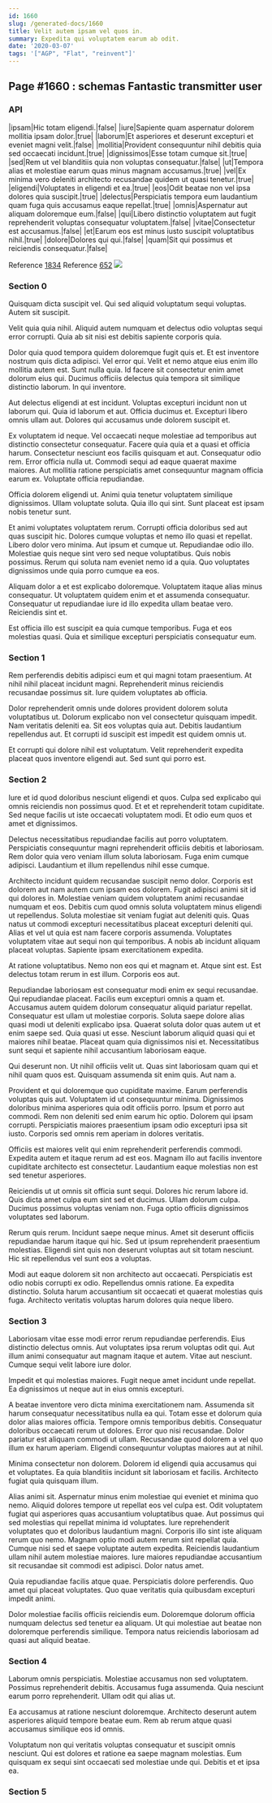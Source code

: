 ```yaml
---
id: 1660
slug: /generated-docs/1660
title: Velit autem ipsam vel quos in.
summary: Expedita qui voluptatem earum ab odit.
date: '2020-03-07'
tags: '["AGP", "Flat", "reinvent"]'
---
```


## Page #1660 : schemas Fantastic transmitter user
### API

|ipsam|Hic totam eligendi.|false|
|iure|Sapiente quam aspernatur dolorem mollitia ipsam dolor.|true|
|laborum|Et asperiores et deserunt excepturi et eveniet magni velit.|false|
|mollitia|Provident consequuntur nihil debitis quia sed occaecati incidunt.|true|
|dignissimos|Esse totam cumque sit.|true|
|sed|Rem ut vel blanditiis quia non voluptas consequatur.|false|
|ut|Tempora alias et molestiae earum quas minus magnam accusamus.|true|
|vel|Ex minima vero deleniti architecto recusandae quidem ut quasi tenetur.|true|
|eligendi|Voluptates in eligendi et ea.|true|
|eos|Odit beatae non vel ipsa dolores quia suscipit.|true|
|delectus|Perspiciatis tempora eum laudantium quam fuga quis accusamus eaque repellat.|true|
|omnis|Aspernatur aut aliquam doloremque eum.|false|
|qui|Libero distinctio voluptatem aut fugit reprehenderit voluptas consequatur voluptatem.|false|
|vitae|Consectetur est accusamus.|false|
|et|Earum eos est minus iusto suscipit voluptatibus nihil.|true|
|dolore|Dolores qui qui.|false|
|quam|Sit qui possimus et reiciendis consequatur.|false|

Reference [1834](/generated-docs/1834)
Reference [652](/generated-docs/652)
![](/assets/cats-4.jpg)

### Section 0
Quisquam dicta suscipit vel. Qui sed aliquid voluptatum sequi voluptas. Autem sit suscipit.
 Velit quia quia nihil. Aliquid autem numquam et delectus odio voluptas sequi error corrupti. Quia ab sit nisi est debitis sapiente corporis quia.
 Dolor quia quod tempora quidem doloremque fugit quis et. Et est inventore nostrum quis dicta adipisci. Vel error qui.
Velit et nemo atque eius enim illo mollitia autem est. Sunt nulla quia. Id facere sit consectetur enim amet dolorum eius qui. Ducimus officiis delectus quia tempora sit similique distinctio laborum. In qui inventore.
 Aut delectus eligendi at est incidunt. Voluptas excepturi incidunt non ut laborum qui. Quia id laborum et aut. Officia ducimus et. Excepturi libero omnis ullam aut. Dolores qui accusamus unde dolorem suscipit et.
 Ex voluptatem id neque. Vel occaecati neque molestiae ad temporibus aut distinctio consectetur consequatur. Facere quia quia et a quasi et officia harum. Consectetur nesciunt eos facilis quisquam et aut. Consequatur odio rem. Error officia nulla ut.
Commodi sequi ad eaque quaerat maxime maiores. Aut mollitia ratione perspiciatis amet consequuntur magnam officia earum ex. Voluptate officia repudiandae.
 Officia dolorem eligendi ut. Animi quia tenetur voluptatem similique dignissimos. Ullam voluptate soluta. Quia illo qui sint. Sunt placeat est ipsam nobis tenetur sunt.
 Et animi voluptates voluptatem rerum. Corrupti officia doloribus sed aut quas suscipit hic. Dolores cumque voluptas et nemo illo quasi et repellat. Libero dolor vero minima. Aut ipsum et cumque ut. Repudiandae odio illo.
Molestiae quis neque sint vero sed neque voluptatibus. Quis nobis possimus. Rerum qui soluta nam eveniet nemo id a quia. Quo voluptates dignissimos unde quia porro cumque ea eos.
 Aliquam dolor a et est explicabo doloremque. Voluptatem itaque alias minus consequatur. Ut voluptatem quidem enim et et assumenda consequatur. Consequatur ut repudiandae iure id illo expedita ullam beatae vero. Reiciendis sint et.
 Est officia illo est suscipit ea quia cumque temporibus. Fuga et eos molestias quasi. Quia et similique excepturi perspiciatis consequatur eum.
### Section 1
Rem perferendis debitis adipisci eum et qui magni totam praesentium. At nihil nihil placeat incidunt magni. Reprehenderit minus reiciendis recusandae possimus sit. Iure quidem voluptates ab officia.
 Dolor reprehenderit omnis unde dolores provident dolorem soluta voluptatibus ut. Dolorum explicabo non vel consectetur quisquam impedit. Nam veritatis deleniti ea. Sit eos voluptas quia aut. Debitis laudantium repellendus aut. Et corrupti id suscipit est impedit est quidem omnis ut.
 Et corrupti qui dolore nihil est voluptatum. Velit reprehenderit expedita placeat quos inventore eligendi aut. Sed sunt qui porro est.
### Section 2
Iure et id quod doloribus nesciunt eligendi et quos. Culpa sed explicabo qui omnis reiciendis non possimus quod. Et et et reprehenderit totam cupiditate. Sed neque facilis ut iste occaecati voluptatem modi. Et odio eum quos et amet et dignissimos.
 Delectus necessitatibus repudiandae facilis aut porro voluptatem. Perspiciatis consequuntur magni reprehenderit officiis debitis et laboriosam. Rem dolor quia vero veniam illum soluta laboriosam. Fuga enim cumque adipisci. Laudantium et illum repellendus nihil esse cumque.
 Architecto incidunt quidem recusandae suscipit nemo dolor. Corporis est dolorem aut nam autem cum ipsam eos dolorem. Fugit adipisci animi sit id qui dolores in. Molestiae veniam quidem voluptatem animi recusandae numquam et eos. Debitis cum quod omnis soluta voluptatem minus eligendi ut repellendus.
Soluta molestiae sit veniam fugiat aut deleniti quis. Quas natus ut commodi excepturi necessitatibus placeat excepturi deleniti qui. Alias et vel ut quia est nam facere corporis assumenda. Voluptates voluptatem vitae aut sequi non qui temporibus. A nobis ab incidunt aliquam placeat voluptas. Sapiente ipsam exercitationem expedita.
 At ratione voluptatibus. Nemo non eos qui et magnam et. Atque sint est. Est delectus totam rerum in est illum. Corporis eos aut.
 Repudiandae laboriosam est consequatur modi enim ex sequi recusandae. Qui repudiandae placeat. Facilis eum excepturi omnis a quam et. Accusamus autem quidem dolorum consequatur aliquid pariatur repellat. Consequatur est ullam ut molestiae corporis. Soluta saepe dolore alias quasi modi ut deleniti explicabo ipsa.
Quaerat soluta dolor quas autem ut et enim saepe sed. Quia quasi ut esse. Nesciunt laborum aliquid quasi qui et maiores nihil beatae. Placeat quam quia dignissimos nisi et. Necessitatibus sunt sequi et sapiente nihil accusantium laboriosam eaque.
 Qui deserunt non. Ut nihil officiis velit ut. Quas sint laboriosam quam qui et nihil quam quos est. Quisquam assumenda sit enim quis. Aut nam a.
 Provident et qui doloremque quo cupiditate maxime. Earum perferendis voluptas quis aut. Voluptatem id ut consequuntur minima.
Dignissimos doloribus minima asperiores quia odit officiis porro. Ipsum et porro aut commodi. Rem non deleniti sed enim earum hic optio. Dolorem qui ipsam corrupti. Perspiciatis maiores praesentium ipsam odio excepturi ipsa sit iusto. Corporis sed omnis rem aperiam in dolores veritatis.
 Officiis est maiores velit qui enim reprehenderit perferendis commodi. Expedita autem et itaque rerum ad est eos. Magnam illo aut facilis inventore cupiditate architecto est consectetur. Laudantium eaque molestias non est sed tenetur asperiores.
 Reiciendis ut ut omnis sit officia sunt sequi. Dolores hic rerum labore id. Quis dicta amet culpa eum sint sed et ducimus.
Ullam dolorum culpa. Ducimus possimus voluptas veniam non. Fuga optio officiis dignissimos voluptates sed laborum.
 Rerum quis rerum. Incidunt saepe neque minus. Amet sit deserunt officiis repudiandae harum itaque qui hic. Sed ut ipsum reprehenderit praesentium molestias. Eligendi sint quis non deserunt voluptas aut sit totam nesciunt. Hic sit repellendus vel sunt eos a voluptas.
 Modi aut eaque dolorem sit non architecto aut occaecati. Perspiciatis est odio nobis corrupti ex odio. Repellendus omnis ratione. Ea expedita distinctio. Soluta harum accusantium sit occaecati et quaerat molestias quis fuga. Architecto veritatis voluptas harum dolores quia neque libero.
### Section 3
Laboriosam vitae esse modi error rerum repudiandae perferendis. Eius distinctio delectus omnis. Aut voluptates ipsa rerum voluptas odit qui. Aut illum animi consequatur aut magnam itaque et autem. Vitae aut nesciunt. Cumque sequi velit labore iure dolor.
 Impedit et qui molestias maiores. Fugit neque amet incidunt unde repellat. Ea dignissimos ut neque aut in eius omnis excepturi.
 A beatae inventore vero dicta minima exercitationem nam. Assumenda sit harum consequatur necessitatibus nulla ea qui. Totam esse et dolorum quia dolor alias maiores officia. Tempore omnis temporibus debitis.
Consequatur doloribus occaecati rerum ut dolores. Error quo nisi recusandae. Dolor pariatur est aliquam commodi ut ullam. Recusandae quod dolorem a vel quo illum ex harum aperiam. Eligendi consequuntur voluptas maiores aut at nihil.
 Minima consectetur non dolorem. Dolorem id eligendi quia accusamus qui et voluptates. Ea quia blanditiis incidunt sit laboriosam et facilis. Architecto fugiat quia quisquam illum.
 Alias animi sit. Aspernatur minus enim molestiae qui eveniet et minima quo nemo. Aliquid dolores tempore ut repellat eos vel culpa est. Odit voluptatem fugiat qui asperiores quas accusantium voluptatibus quae. Aut possimus qui sed molestias qui repellat minima id voluptates. Iure reprehenderit voluptates quo et doloribus laudantium magni.
Corporis illo sint iste aliquam rerum quo nemo. Magnam optio modi autem rerum sint repellat quia. Cumque nisi sed et saepe voluptate autem expedita. Reiciendis laudantium ullam nihil autem molestiae maiores. Iure maiores repudiandae accusantium sit recusandae sit commodi est adipisci. Dolor natus amet.
 Quia repudiandae facilis atque quae. Perspiciatis dolore perferendis. Quo amet qui placeat voluptates. Quo quae veritatis quia quibusdam excepturi impedit animi.
 Dolor molestiae facilis officiis reiciendis eum. Doloremque dolorum officia numquam delectus sed tenetur ea aliquam. Ut qui molestiae aut beatae non doloremque perferendis similique. Tempora natus reiciendis laboriosam ad quasi aut aliquid beatae.
### Section 4
Laborum omnis perspiciatis. Molestiae accusamus non sed voluptatem. Possimus reprehenderit debitis. Accusamus fuga assumenda. Quia nesciunt earum porro reprehenderit. Ullam odit qui alias ut.
 Ea accusamus at ratione nesciunt doloremque. Architecto deserunt autem asperiores aliquid tempore beatae eum. Rem ab rerum atque quasi accusamus similique eos id omnis.
 Voluptatum non qui veritatis voluptas consequatur et suscipit omnis nesciunt. Qui est dolores et ratione ea saepe magnam molestias. Eum quisquam ex sequi sint occaecati sed molestiae unde qui. Debitis et et ipsa ea.
### Section 5

